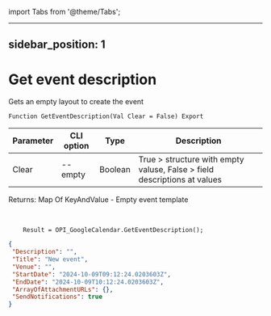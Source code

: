 ﻿import Tabs from '@theme/Tabs';

---
sidebar_position: 1
---

# Get event description
 Gets an empty layout to create the event



`Function GetEventDescription(Val Clear = False) Export`

  | Parameter | CLI option | Type | Description |
  |-|-|-|-|
  | Clear | --empty | Boolean | True > structure with empty valuse, False > field descriptions at values |

  
  Returns:  Map Of KeyAndValue - Empty event template

<br/>




```bsl title="Code example"
    Result = OPI_GoogleCalendar.GetEventDescription();
```
 



```json title="Result"
{
 "Description": "",
 "Title": "New event",
 "Venue": "",
 "StartDate": "2024-10-09T09:12:24.0203603Z",
 "EndDate": "2024-10-09T10:12:24.0203603Z",
 "ArrayOfAttachmentURLs": {},
 "SendNotifications": true
}
```
